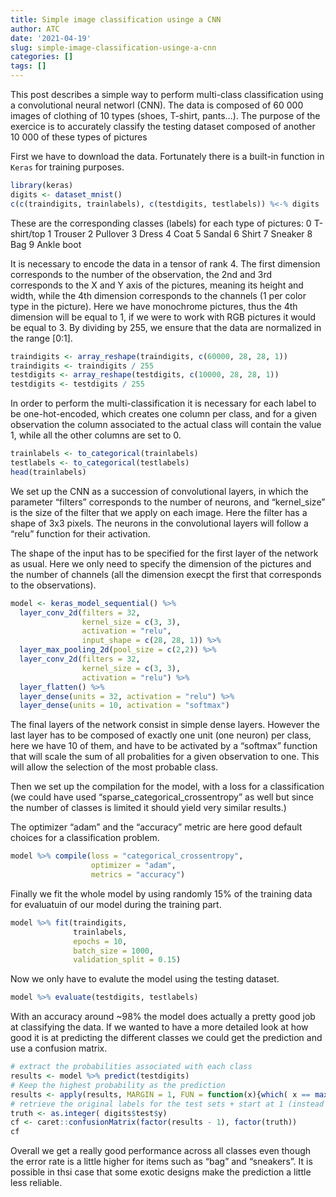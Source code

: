 ```yaml
---
title: Simple image classification usinge a CNN
author: ATC
date: '2021-04-19'
slug: simple-image-classification-usinge-a-cnn
categories: []
tags: []
---
```

This post describes a simple way to perform multi-class classification using a convolutional neural networl (CNN). The data is composed of 60 000 images of clothing of 10 types (shoes, T-shirt, pants...). The purpose of the exercice is to accurately classify the testing dataset composed of another 10 000 of these types of pictures

First we have to download the data. Fortunately there is a built-in function in `Keras` for training purposes.



```r
library(keras)
digits <- dataset_mnist()
c(c(traindigits, trainlabels), c(testdigits, testlabels)) %<-% digits
```

These are the corresponding classes (labels) for each type of pictures:
0 T-shirt/top
1 Trouser
2 Pullover
3 Dress
4 Coat
5 Sandal
6 Shirt
7 Sneaker
8 Bag
9 Ankle boot

It is necessary to encode the data in a tensor of rank 4. The first dimension corresponds to the number of the observation, the 2nd and 3rd corresponds to the X and Y axis of the pictures, meaning its height and width, while the 4th dimension corresponds to the channels (1 per color type in the picture). Here we have monochrome pictures, thus the 4th dimension will be equal to 1, if we were to work with RGB pictures it would be equal to 3.
By dividing by 255, we ensure that the data are normalized in the range [0:1].



```r
traindigits <- array_reshape(traindigits, c(60000, 28, 28, 1))
traindigits <- traindigits / 255
testdigits <- array_reshape(testdigits, c(10000, 28, 28, 1))
testdigits <- testdigits / 255
```

In order to perform the multi-classification it is necessary for each label to be one-hot-encoded, which creates one column per class, and for a given observation the column associated to the actual class will contain the value 1, while all the other columns are set to 0.

```r
trainlabels <- to_categorical(trainlabels)
testlabels <- to_categorical(testlabels)
head(trainlabels)
```

We set up the CNN as a succession of convolutional layers, in which the parameter "filters" corresponds to the number of neurons, and "kernel_size" is the size of the filter that we apply on each image. Here the filter has a shape of 3x3 pixels. The neurons in the convolutional layers will follow a "relu" function for their activation.

The shape of the input has to be specified for the first layer of the network as usual. Here we only need to specify the dimension of the pictures and the number of channels (all the dimension execpt the first that corresponds to the observations).

```r
model <- keras_model_sequential() %>% 
  layer_conv_2d(filters = 32,
                kernel_size = c(3, 3),
                activation = "relu",
                input_shape = c(28, 28, 1)) %>%
  layer_max_pooling_2d(pool_size = c(2,2)) %>%
  layer_conv_2d(filters = 32,
                kernel_size = c(3, 3),
                activation = "relu") %>%
  layer_flatten() %>% 
  layer_dense(units = 32, activation = "relu") %>% 
  layer_dense(units = 10, activation = "softmax")
```

The final layers of the network consist in simple dense layers. However the last layer has to be composed of exactly one unit (one neuron) per class, here we have 10 of them, and have to be activated by a "softmax" function that will scale the sum of all probalities for a given observation to one. This will allow the selection of the most probable class.

Then we set up the compilation for the model, with a loss for a classification (we could have used "sparse_categorical_crossentropy" as well but since the number of classes is limited it should yield very similar results.)

The optimizer "adam" and the "accuracy" metric are here good default choices for a classification problem.

```r
model %>% compile(loss = "categorical_crossentropy",
                  optimizer = "adam",
                  metrics = "accuracy")
```

Finally we fit the whole model by using randomly 15% of the training data for evaluatuin of our model during the training part.

```r
model %>% fit(traindigits,
              trainlabels,
              epochs = 10,
              batch_size = 1000,
              validation_split = 0.15)
```

Now we only have to evalute the model using the testing dataset.

```r
model %>% evaluate(testdigits, testlabels)
```

With an accuracy around ~98% the model does actually a pretty good job at classifying the data. If we wanted to have a more detailed look at how good it is at predicting the different classes we could get the prediction and use a confusion matrix.

```r
# extract the probabilities associated with each class
results <- model %>% predict(testdigits) 
# Keep the highest probability as the prediction
results <- apply(results, MARGIN = 1, FUN = function(x){which( x == max(x))})
# retrieve the original labels for the test sets + start at 1 (instead of 0)
truth <- as.integer( digits$test$y)
cf <- caret::confusionMatrix(factor(results - 1), factor(truth))
cf
```

Overall we get a really good performance across all classes even though the error rate is a little higher for items such as "bag" and "sneakers". It is possible in thsi case that some exotic designs make the prediction a little less reliable.